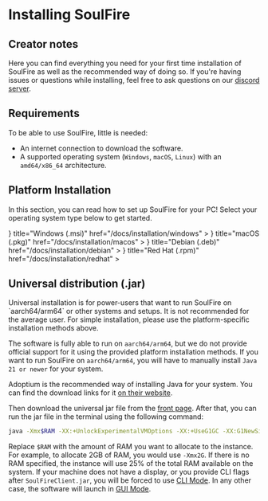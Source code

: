 
# Installing SoulFire

## Creator notes

Here you can find everything you need for your first time installation of SoulFire as well as the recommended way
of doing so.
If you're having issues or questions while installing, feel
free to ask questions on our [discord server](https://soulfiremc.com/discord).

## Requirements

To be able to use SoulFire, little is needed:

* An internet connection to download the software.
* A supported operating system (`Windows`, `macOS`, `Linux`) with an `amd64/x86_64` architecture.

## Platform Installation

In this section, you can read how to set up SoulFire for your PC!
Select your operating system type below to get started.

<Cards>
    <Card
        icon={
            <Image
                src="/platform/windows.png"
                alt="Windows"
                width={24}
                height={24}/>
        }
        title="Windows (.msi)"
        href="/docs/installation/windows"
    >
    </Card>
    <Card
        icon={
            <Image
                src="/platform/macos.png"
                alt="macOS"
                width={24}
                height={24}/>
        }
        title="macOS (.pkg)"
        href="/docs/installation/macos"
    >
    </Card>
    <Card
        icon={
            <Image
                src="/platform/debian.png"
                alt="Debian"
                width={24}
                height={24}/>
        }
        title="Debian (.deb)"
        href="/docs/installation/debian"
    >
    </Card>
    <Card
        icon={
            <Image
                src="/platform/redhat.png"
                alt="Red Hat"
                width={24}
                height={24}/>
        }
        title="Red Hat (.rpm)"
        href="/docs/installation/redhat"
    >
    </Card>
</Cards>

## Universal distribution (.jar)

<Callout type="info" emoji="ℹ️">
    Universal installation is for power-users that want to run SoulFire on `aarch64/arm64` or other systems and setups.
    It is not recommended for the average user. For simple installation, please use the platform-specific installation methods above.
</Callout>

The software is fully able to run on `aarch64/arm64`, but we do not provide official support for it using the provided
platform installation methods.
If you want to run SoulFire on `aarch64/arm64`, you will have to manually install `Java 21 or newer`
for your system.

Adoptium is the recommended way of installing Java for your system.
You can find the download links for it
[on their website](https://adoptium.net).

Then download the universal jar file from the [front page](/).
After that, you can run the jar file in the terminal using the following command:

```bash
java -Xmx$RAM -XX:+UnlockExperimentalVMOptions -XX:+UseG1GC -XX:G1NewSizePercent=20 -XX:G1ReservePercent=20 -XX:MaxGCPauseMillis=50 -XX:G1HeapRegionSize=32M -jar SoulFireClient.jar
```

Replace `$RAM` with the amount of RAM you want to allocate to the instance.
For example, to allocate 2GB of RAM, you would use `-Xmx2G`.
If there is no RAM specified, the instance will use 25% of the total RAM available on the system.
If your machine does not have a display, or you provide CLI flags after `SoulFireClient.jar`,
you will be forced to use [CLI Mode](/docs/guides/cli-mode).
In any other case, the software will launch in [GUI Mode](/docs/guides/gui-mode).
